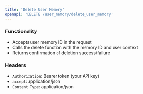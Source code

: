 ```yaml
---
title: 'Delete User Memory'
openapi: 'DELETE /user_memory/delete_user_memory'
---
```


### Functionality
- Accepts user memory ID in the request
- Calls the delete function with the memory ID and user context
- Returns confirmation of deletion success/failure

### Headers
- `Authorization`: Bearer token (your API key)
- `accept`: application/json
- `Content-Type`: application/json
